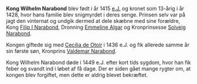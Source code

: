 {{title:Wilhelm Narabond}}
{{author:Laura Holmegaard}}
{{timestamp:2009-09-26T07:56:12Z}}
{{copyright:Wilhelm Narabond}}
'''Kong Wilhelm Narabond''' blev født i år 1415 [[e.J.]] og kronet som 13-årig i år 1428, hvor hans familie blev snigmyrdet i deres senge. Prinsen selv var på jagt den vinternat og undgik dermed at dele skæbne med sine forældre, Kong [[Filip I Narabond]], Dronning [[Emmeline Algar]] og Kronprinsesse [[Solveig Narabond]].

Kongen giftede sig med [[Cecilia de Otoir]] i 1436 e.J. og fik allerede samme år sin første søn, Kronprins [[Valdemar Narabond]].

Kong Wilhelm Narabond døde i 1449 e.J. efter kort tids sygdom, hvor han fik feber og svandt ind i løbet af få dage. Der er siden gået mange rygter om, at kongen blev forgiftet, men dette er aldrig blevet bekræftet.